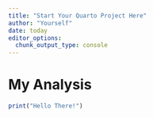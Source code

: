 ```yaml
---
title: "Start Your Quarto Project Here"
author: "Yourself"
date: today
editor_options: 
  chunk_output_type: console
---
```


# My Analysis

```r
print("Hello There!")
```

